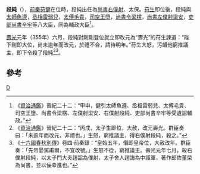 {{擴充|time=2016-09-08T15:04:14+00:00}}
'''段純'''（{{bd|？||355年||catIdx=D}}），[[前秦|前秦]][[苻健|苻健]]在位時，段純出任為[[尚書右僕射|尚書右僕射]]、太保。[[苻生|苻生]]即位後，段純與[[太師|太師]][[魚遵|魚遵]]，[[丞相|丞相]][[雷弱兒|雷弱兒]]，[[太傅|太傅]][[毛貴|毛貴]]，[[司空|司空]][[王墮|王墮]]，[[尚書令|尚書令]][[梁楞|梁楞]]，[[尚書左僕射|尚書左僕射]][[梁安_(前秦)|梁安]]，[[吏部尚書|吏部尚書]][[辛牢|辛牢]]等八大臣，同為輔政大臣<ref>《[[資治通鑑|資治通鑑]]》晉紀二十二：“甲申，健引太師魚遵、丞相雷弱兒、太傅毛貴、司空王墮、尚書令梁楞、左僕射梁安、右僕射段純、吏部尚書辛牢等受遺詔輔政。”</ref>。

[[壽光_(前秦)|壽光]]元年（355年）六月，段純對剛剛登位就立即改元為“壽光”的苻生諫道：“陛下剛即大位，尚未逾年而改元，於禮不合，請待明年。”苻生大怒，污衊他窮推議主，即下令殺了段純<ref>《[[資治通鑑|資治通鑑]]》晉紀二十二：“丙戌，太子生即位，大赦，改元壽光。群臣奏曰：「未逾年而改元，非禮也。」生怒，窮推議主，得右僕射段純，殺之。”</ref><ref>《[[十六國春秋別傳|十六國春秋別傳]]》卷四·前秦錄：“皇始五年，僭即皇帝位，大赦改年。群臣奏：「先帝晏駕甫爾，不宜改號。」生怒不從，窮推議主。壽光元年七月，殺右僕射段純，以太子門大夫趙韶為僕射，太子舍人趙誨為中護軍，著作郎佐董榮為尚書，並以佞幸進也。”</ref>。

==參考==
{{reflist|2}}

[[Category:五胡十六國人物|D]]